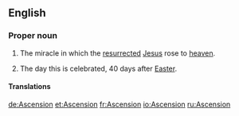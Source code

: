 ==English==
{{see|ascension}}

===Proper noun===
{{en-proper noun}}

# {{Christianity}} The miracle in which the [[resurrected]] [[Jesus]] rose to [[heaven]].
# The day this is celebrated, 40 days after [[Easter]].

====Translations====
{{trans-top|Christian miracle}}
{{trans-mid}}
{{trans-bottom}}
{{trans-top|day celebrated}}
{{trans-mid}}
{{trans-bottom}}

[[de:Ascension]]
[[et:Ascension]]
[[fr:Ascension]]
[[io:Ascension]]
[[ru:Ascension]]